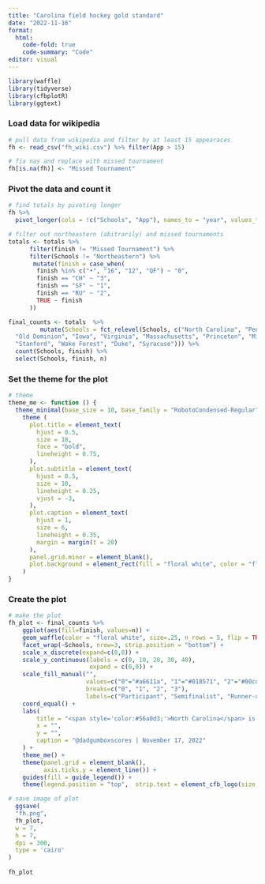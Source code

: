 ```yaml
---
title: "Carolina field hockey gold standard"
date: "2022-11-16"
format:
  html:
    code-fold: true
    code-summary: "Code"
editor: visual
---
```


```r
library(waffle)
library(tidyverse)
library(cfbplotR)
library(ggtext)
```

### Load data for wikipedia

```r
# pull data from wikipedia and filter by at least 15 appearaces
fh <- read_csv("fh_wiki.csv") %>% filter(App > 15)

# fix nas and replace with missed tournament
fh[is.na(fh)] <- "Missed Tournament"
```

### Pivot the data and count it

```r
# find totals by pivoting longer 
fh %>% 
  pivot_longer(cols = !c("Schools", "App"), names_to = "year", values_to = "finish") -> totals

# filter out northeastern (abitrarily) and missed tournaments 
totals <- totals %>% 
      filter(finish != "Missed Tournament") %>%
      filter(Schools != "Northeastern") %>%
       mutate(finish = case_when( 
        finish %in% c("•", "16", "12", "QF") ~ "0",
        finish == "CH" ~ "3",
        finish == "SF" ~ "1",
        finish == "RU" ~ "2",
        TRUE ~ finish
      )) 

final_counts <- totals  %>% 
         mutate(Schools = fct_relevel(Schools, c("North Carolina", "Penn State", "Maryland", "Connecticut",
  "Old Dominion", "Iowa", "Virginia", "Massachusetts", "Princeton", "Michigan", "Northwestern",
  "Stanford", "Wake Forest", "Duke", "Syracuse"))) %>% 
  count(Schools, finish) %>% 
  select(Schools, finish, n)

```

### Set the theme for the plot

```r
# theme
theme_me <- function () {
  theme_minimal(base_size = 10, base_family = "RobotoCondensed-Regular") %+replace%
    theme (
      plot.title = element_text(
        hjust = 0.5,
        size = 18,
        face = "bold",
        lineheight = 0.75,
      ),
      plot.subtitle = element_text(
        hjust = 0.5,
        size = 10,
        lineheight = 0.25,
        vjust = -3,
      ),
      plot.caption = element_text(
        hjust = 1,
        size = 6,
        lineheight = 0.35,
        margin = margin(t = 20)
      ),
      panel.grid.minor = element_blank(),
      plot.background = element_rect(fill = "floral white", color = "floral white")
    )
}
```

### Create the plot

```r
# make the plot
fh_plot <- final_counts %>% 
    ggplot(aes(fill=finish, values=n)) + 
    geom_waffle(color = "floral white", size=.25, n_rows = 5, flip = TRUE,  radius = unit(4, "pt"), height = 0.9, width = 0.9) +
    facet_wrap(~Schools, nrow=3, strip.position = "bottom") +
    scale_x_discrete(expand=c(0,0)) +
    scale_y_continuous(labels = c(0, 10, 20, 30, 40),
                       expand = c(0,0)) +
    scale_fill_manual("",
                      values=c("0"="#a6611a", "1"="#018571", "2"="#80cdc1", "3"="#dfc27d"),
                      breaks=c("0", "1", "2", "3"),
                      labels=c("Participant", "Semifinalist", "Runner-up", "Champions")) +
    coord_equal() +
    labs(
        title = "<span style='color:#56a0d3;'>North Carolina</span> is the Standard in the  \nNCAA Field Hockey Tournament",
        x = "",
        y = "",
        caption = "@dadgumboxscores | November 17, 2022"
    ) +
    theme_me() +
    theme(panel.grid = element_blank(),
          axis.ticks.y = element_line()) +
    guides(fill = guide_legend()) +
    theme(legend.position = "top",  strip.text = element_cfb_logo(size = 1), plot.title = element_markdown(), plot.subtitle = element_markdown())

# save image of plot
  ggsave(
  "fh.png",
  fh_plot,
  w = 7,
  h = 7,
  dpi = 300,
  type = 'cairo'
)
  
fh_plot
```

\
